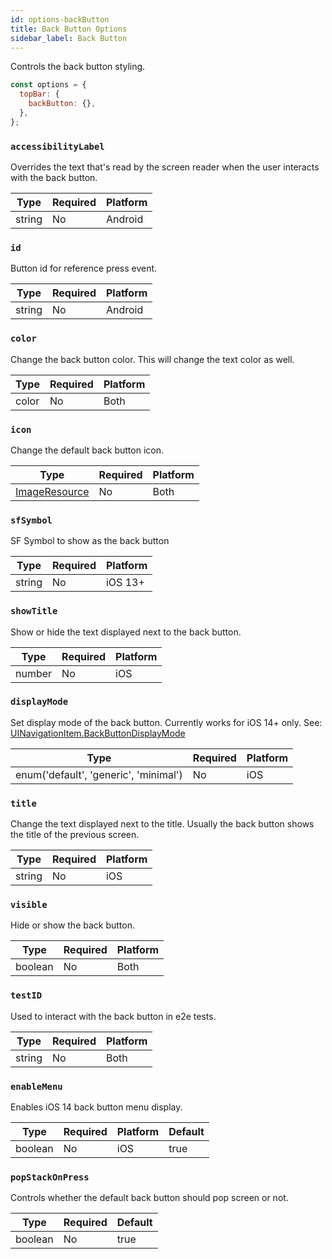 ```yaml
---
id: options-backButton
title: Back Button Options
sidebar_label: Back Button
---
```


Controls the back button styling.

```js
const options = {
  topBar: {
    backButton: {},
  },
};
```

### `accessibilityLabel`

Overrides the text that's read by the screen reader when the user interacts with the back button.

| Type   | Required | Platform |
| ------ | -------- | -------- |
| string | No       | Android  |

### `id`

Button id for reference press event.

| Type   | Required | Platform |
| ------ | -------- | -------- |
| string | No       | Android  |

### `color`

Change the back button color. This will change the text color as well.

| Type  | Required | Platform |
| ----- | -------- | -------- |
| color | No       | Both     |

### `icon`

Change the default back button icon.

| Type                                       | Required | Platform |
| ------------------------------------------ | -------- | -------- |
| [ImageResource](options-imageResource.mdx) | No       | Both     |

### `sfSymbol`

SF Symbol to show as the back button

| Type   | Required | Platform |
| ------ | -------- | -------- |
| string | No       | iOS 13+  |

### `showTitle`

Show or hide the text displayed next to the back button.

| Type   | Required | Platform |
| ------ | -------- | -------- |
| number | No       | iOS      |

### `displayMode`

Set display mode of the back button. Currently works for iOS 14+ only.
See: [UINavigationItem.BackButtonDisplayMode
](https://developer.apple.com/documentation/uikit/uinavigationitem/backbuttondisplaymode)

| Type                                  | Required | Platform |
| ------------------------------------- | -------- | -------- |
| enum('default', 'generic', 'minimal') | No       | iOS      |

### `title`

Change the text displayed next to the title. Usually the back button shows the title of the previous screen.

| Type   | Required | Platform |
| ------ | -------- | -------- |
| string | No       | iOS      |

### `visible`

Hide or show the back button.

| Type    | Required | Platform |
| ------- | -------- | -------- |
| boolean | No       | Both     |

### `testID`

Used to interact with the back button in e2e tests.

| Type   | Required | Platform |
| ------ | -------- | -------- |
| string | No       | Both     |

### `enableMenu`

Enables iOS 14 back button menu display.

| Type    | Required | Platform | Default |
| ------- | -------- | -------- | ------- |
| boolean | No       | iOS      | true    |

### `popStackOnPress`

Controls whether the default back button should pop screen or not.

| Type    | Required | Default |
| ------- | -------- | ------- |
| boolean | No       | true    |
